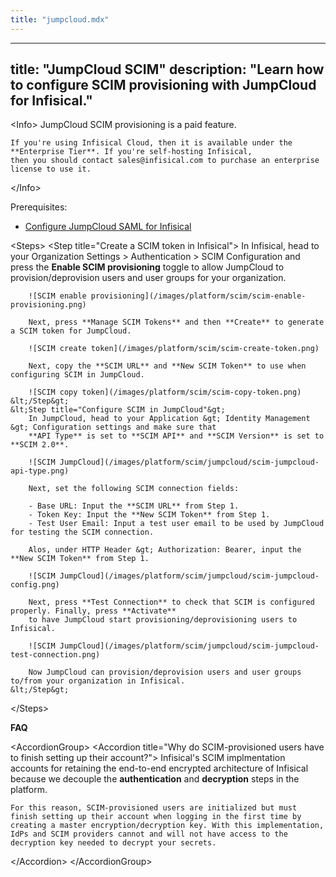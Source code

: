 ```yaml
---
title: "jumpcloud.mdx"
---
```


---
title: "JumpCloud SCIM"
description: "Learn how to configure SCIM provisioning with JumpCloud for Infisical."
---

&lt;Info&gt;
    JumpCloud SCIM provisioning is a paid feature.
    
    If you're using Infisical Cloud, then it is available under the **Enterprise Tier**. If you're self-hosting Infisical,
    then you should contact sales@infisical.com to purchase an enterprise license to use it.
&lt;/Info&gt;

Prerequisites:
- [Configure JumpCloud SAML for Infisical](/documentation/platform/sso/jumpcloud)

&lt;Steps&gt;
    &lt;Step title="Create a SCIM token in Infisical"&gt;
        In Infisical, head to your Organization Settings &gt; Authentication &gt; SCIM Configuration and
        press the **Enable SCIM provisioning** toggle to allow JumpCloud to provision/deprovision users and user groups for your organization.
        
        ![SCIM enable provisioning](/images/platform/scim/scim-enable-provisioning.png)
        
        Next, press **Manage SCIM Tokens** and then **Create** to generate a SCIM token for JumpCloud.
        
        ![SCIM create token](/images/platform/scim/scim-create-token.png)
        
        Next, copy the **SCIM URL** and **New SCIM Token** to use when configuring SCIM in JumpCloud.
        
        ![SCIM copy token](/images/platform/scim/scim-copy-token.png)
    &lt;/Step&gt;
    &lt;Step title="Configure SCIM in JumpCloud"&gt;
        In JumpCloud, head to your Application &gt; Identity Management &gt; Configuration settings and make sure that
        **API Type** is set to **SCIM API** and **SCIM Version** is set to **SCIM 2.0**.
        
        ![SCIM JumpCloud](/images/platform/scim/jumpcloud/scim-jumpcloud-api-type.png)

        Next, set the following SCIM connection fields:
        
        - Base URL: Input the **SCIM URL** from Step 1.
        - Token Key: Input the **New SCIM Token** from Step 1.
        - Test User Email: Input a test user email to be used by JumpCloud for testing the SCIM connection.

        Alos, under HTTP Header &gt; Authorization: Bearer, input the **New SCIM Token** from Step 1.
        
        ![SCIM JumpCloud](/images/platform/scim/jumpcloud/scim-jumpcloud-config.png)

        Next, press **Test Connection** to check that SCIM is configured properly. Finally, press **Activate**
        to have JumpCloud start provisioning/deprovisioning users to Infisical.
        
        ![SCIM JumpCloud](/images/platform/scim/jumpcloud/scim-jumpcloud-test-connection.png)
        
        Now JumpCloud can provision/deprovision users and user groups to/from your organization in Infisical.
    &lt;/Step&gt;
&lt;/Steps&gt;

**FAQ**

&lt;AccordionGroup&gt;
&lt;Accordion title="Why do SCIM-provisioned users have to finish setting up their account?"&gt;
    Infisical's SCIM implmentation accounts for retaining the end-to-end encrypted architecture of Infisical because we decouple the **authentication** and **decryption** steps in the platform. 
    
    For this reason, SCIM-provisioned users are initialized but must finish setting up their account when logging in the first time by creating a master encryption/decryption key. With this implementation, IdPs and SCIM providers cannot and will not have access to the decryption key needed to decrypt your secrets.
&lt;/Accordion&gt;
&lt;/AccordionGroup&gt;